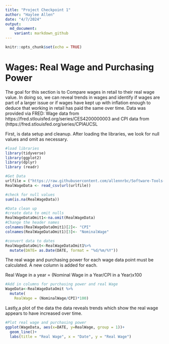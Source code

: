 ---
title: "Project Checkpoint 1"
author: "Haylee Allen"
date: "4/7/2024"
output:
  md_document:
    variant: markdown_github
---

```{r setup, include=FALSE}
knitr::opts_chunk$set(echo = TRUE)
```

# Wages: Real Wage and Purchasing Power

The goal for this section is to Compare wages in retail to their real wage value. In doing so, we can reveal trends in wages and identify if wages are part of a larger issue or if wages have kept up with inflation enough to deduce that working in retail has paid the same over time. Data was provided via FRED: Wage data from https://fred.stlouisfed.org/series/CES4200000003 and CPI data from (https://fred.stlouisfed.org/series/CPIAUCSL

First, is data setup and cleanup. After loading the libraries, we look for null values and omit as necessary.

```{r data setup}
#load libraries
library(tidyverse)
library(ggplot2)
library(dplyr)
library (readr)

#Get Data
urlfile = ("https://raw.githubusercontent.com/allennrbc/Software-Tools-Spring-2024/main/Data_Tables/RealWage.csv")
RealWageData <- read_csv(url(urlfile))

#check for null values
sum(is.na(RealWageData))

#Data clean up
#create data to omit nulls
RealWageDataOmit1<-na.omit(RealWageData)
#Change the header names
colnames(RealWageDataOmit1)[2]<- "CPI"
colnames(RealWageDataOmit1)[3]<- "NominalWage"

#convert data to dates
RealWageDataOmit<-RealWageDataOmit1%>%
  mutate(DATE= as.Date(DATE, format = "%d/%m/%Y"))
```

The real wage and purchasing power for each wage data point must be calculated. A new column is added for each. 

Real Wage in a year = (Nominal Wage in a Year/CPI in a Year)x100

```{r add new columns}
#Add in columns for purchasing power and real Wage
WageData<-RealWageDataOmit %>%
  mutate(
    RealWage = (NominalWage/CPI)*100)
```

Lastly,a plot of the data the data reveals trends which show  the real wage appears to have increased over time. 

```{r aplot}
#Plot real wage and purchasing power
ggplot(WageData, aes(x=DATE, y=RealWage, group = 1))+
  geom_line()+
  labs(title = "Real Wage", x = "Date", y = "Real Wage")
```
